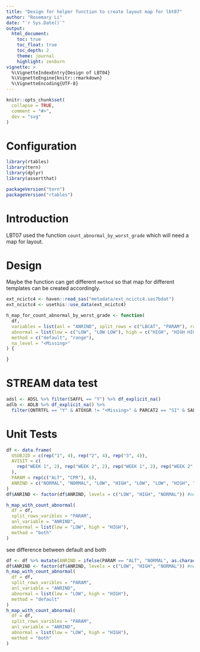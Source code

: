 ```yaml
---
title: "Design for helper function to create layout map for lbt07"
author: "Rosemary Li"
date: "`r Sys.Date()`"
output:
  html_document:
    toc: true
    toc_float: true
    toc_depth: 2
    theme: journal
    highlight: zenburn
vignette: >
  %\VignetteIndexEntry{Design of LBT04}
  %\VignetteEngine{knitr::rmarkdown}
  %\VignetteEncoding{UTF-8}
---
```


```r
knitr::opts_chunk$set(
  collapse = TRUE,
  comment = "#>",
  dev = "svg"
)
```

Configuration
=============

```r
library(rtables)
library(tern)
library(dplyr)
library(assertthat)

packageVersion("tern")
packageVersion("rtables")
```

Introduction
=============

LBT07 used the function `count_abnormal_by_worst_grade` which will need a map for layout.

Design
=============

Maybe the function can get different `method` so that map for different templates can be created accordingly.

```r
ext_ncictc4 <- haven::read_sas("metadata/ext_ncictc4.sas7bdat")
ext_ncictc4 <- usethis::use_data(ext_ncictc4)
```


```r
h_map_for_count_abnormal_by_worst_grade <- function(
  df,
  variables = list(anl = "ANRIND", split_rows = c("LBCAT", "PARAM"), range_low = "ANRLO", range_high = "ANRHI"),
  abnormal = list(low = c("LOW", "LOW LOW"), high = c("HIGH", "HIGH HIGH")),
  method = c("default", "range"),
  na_level = "<Missing>"
) {

}
```

STREAM data test
=============

```r
adsl <- ADSL %>% filter(SAFFL == "Y") %>% df_explicit_na()
adlb <- ADLB %>% df_explicit_na() %>%
  filter(ONTRTFL == "Y" & ATOXGR != "<Missing>" & PARCAT2 == "SI" & SAFFL == "Y")


```



Unit Tests
=============
```r
df <- data.frame(
  USUBJID = c(rep("1", 4), rep("2", 4), rep("3", 4)),
  AVISIT = c(
    rep("WEEK 1", 2), rep("WEEK 2", 2), rep("WEEK 1", 2), rep("WEEK 2", 2), rep("WEEK 1", 2), rep("WEEK 2", 2)
  ),
  PARAM = rep(c("ALT", "CPR"), 6),
  ANRIND = c("NORMAL", "NORMAL", "LOW", "HIGH", "LOW", "LOW", "HIGH", "HIGH", rep("NORMAL", 4))
)
df$ANRIND <- factor(df$ANRIND, levels = c("LOW", "HIGH", "NORMAL")) #nolint
```

```r
h_map_with_count_abnormal(
  df = df,
  split_rows_varibles = "PARAM",
  anl_variable = "ANRIND",
  abnormal = list(low = "LOW", high = "HIGH"),
  method = "both"
)
```
see difference between default and both
```r
df <- df %>% mutate(ANRIND = ifelse(PARAM == "ALT", "NORMAL", as.character(ANRIND)))
df$ANRIND <- factor(df$ANRIND, levels = c("LOW", "HIGH", "NORMAL")) #nolint
h_map_with_count_abnormal(
  df = df,
  split_rows_varibles = "PARAM",
  anl_variable = "ANRIND",
  abnormal = list(low = "LOW", high = "HIGH"),
  method = "default"
)
h_map_with_count_abnormal(
  df = df,
  split_rows_varibles = "PARAM",
  anl_variable = "ANRIND",
  abnormal = list(low = "LOW", high = "HIGH"),
  method = "both"
)
```
